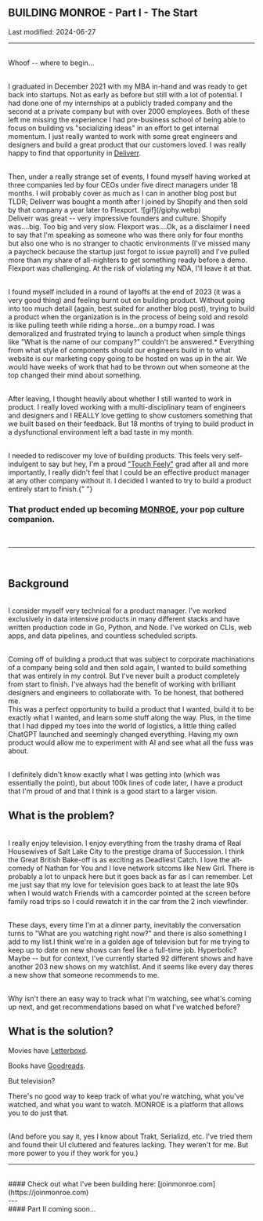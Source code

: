 ## BUILDING MONROE - Part I - The Start

Last modified: 2024-06-27

---

<br />
Whoof -- where to begin...

<br />I graduated in December 2021 with my MBA in-hand and was ready to get back
into startups. Not as early as before but still with a lot of potential. I had
done one of my internships at a publicly traded company and the second at a
private company but with over 2000 employees. Both of these left me missing the
experience I had pre-business school of being able to focus on building vs
"socializing ideas" in an effort to get internal momentum. I just really wanted
to work with some great engineers and designers and build a great product that
our customers loved. I was really happy to find that opportunity in
[Deliverr](https://techcrunch.com/2021/11/22/deliverr-inventory-customers/).

<br />
Then, under a really strange set of events, I found myself having worked at three
companies led by four CEOs under five direct managers under 18 months. I will probably
cover as much as I can in another blog post but TLDR; Deliverr was bought a month
after I joined by Shopify and then sold by that company a year later to Flexport.
![gif](/giphy.webp)

<br />
Deliverr was great -- very impressive founders and culture. Shopify was....big. Too
big and very slow. Flexport was....Ok, as a disclaimer I need to say that I'm speaking
as someone who was there only for four months but also one who is no stranger to
chaotic environments (I've missed many a paycheck because the startup just forgot
to issue payroll) and I've pulled more than my share of all-nighters to get something
ready before a demo.

<br />
Flexport was challenging. At the risk of violating my NDA, I'll leave it at that.

<br />I found myself included in a round of layoffs at the end of 2023 (it was a
very good thing) and feeling burnt out on building product. Without going into
too much detail (again, best suited for another blog post), trying to build a
product when the organization is in the process of being sold and resold is like
pulling teeth while riding a horse...on a bumpy road. I was demoralized and
frustrated trying to launch a product when simple things like "What is the name
of our company?" couldn't be answered.* Everything from what style of components
should our engineers build in to what website is our marketing copy going to be
hosted on was up in the air. We would have weeks of work that had to be thrown
out when someone at the top changed their mind about something.

<br />
After leaving, I thought heavily about whether I still wanted to work in product.
I really loved working with a multi-disciplinary team of engineers and designers
and I REALLY love getting to show customers something that we built based on their
feedback. But 18 months of trying to build product in a dysfunctional environment
left a bad taste in my month.

<br />I needed to rediscover my love of building products. This feels very
self-indulgent to say but hey, I'm a proud ["Touch
Feely"](https://poetsandquants.com/2018/07/22/inside-touchy-feely-stanfords-iconic-mba-course/)
grad after all and more importantly, I really didn't feel that I could be an
effective product manager at any other company without it. I decided I wanted to
try to build a product entirely start to finish.{" "}

### That product ended up becoming [MONROE](https://www.joinmonroe.com), your pop culture companion.

<br />

---

<br />

## Background

<br />I consider myself very technical for a product manager. I've worked
exclusively in data intensive products in many different stacks and have written
production code in Go, Python, and Node. I've worked on CLIs, web apps, and data
pipelines, and countless scheduled scripts.

<br />
Coming off of building a product that was subject to corporate machinations of a
company being sold and then sold again, I wanted to build something that was entirely
in my control. But I've never built a product completely from start to finish. I've
always had the benefit of working with brilliant designers and engineers to collaborate
with. To be honest, that bothered me.

<br />
This was a perfect opportunity to build a product that I wanted, build it to be exactly
what I wanted, and learn some stuff along the way. Plus, in the time that I had dipped
my toes into the world of logistics, a little thing called ChatGPT launched and seemingly
changed everything. Having my own product would allow me to experiment with AI and
see what all the fuss was about.

<br />I definitely didn't know exactly what I was getting into (which was
essentially the point), but about 100k lines of code later, I have a product
that I'm proud of and that I think is a good start to a larger vision.

## What is the problem?

<br />I really enjoy television. I enjoy everything from the trashy drama of
Real Housewives of Salt Lake City to the prestige drama of Succession. I think
the Great British Bake-off is as exciting as Deadliest Catch. I love the
alt-comedy of Nathan for You and I love network sitcoms like New Girl. There is
probably a lot to unpack here but it goes back as far as I can remember. Let me
just say that my love for television goes back to at least the late 90s when I
would watch Friends with a camcorder pointed at the screen before family road
trips so I could rewatch it in the car from the 2 inch viewfinder.

<br /> These days, every time I'm at a dinner party, inevitably the conversation
turns to "What are you watching right now?" and there is also something I add to
my list.I think we're in a golden age of television but for me trying to keep up
to date on new shows can feel like a full-time job. Hyperbolic? Maybe -- but for
context, I've currently started 92 different shows and have another 203 new
shows on my watchlist. And it seems like every day theres a new show that
someone recommends to me.

<br />
Why isn't there an easy way to track what I'm watching, see what's coming up next,
and get recommendations based on what I've watched before?

## What is the solution?

Movies have [Letterboxd](https://www.letterboxd.com).

Books have [Goodreads](https://www.goodreads.com).

But television?

There's no good way to keep track of what you're watching, what you've
watched, and what you want to watch. MONROE is a platform that allows you to do just
that.

<br />
(And before you say it, yes I know about Trakt, Serializd, etc. I've tried them and
found their UI cluttered and features lacking. They weren't for me. But more power
to you if they work for you.)

<br />

---

<br />
#### Check out what I've been building here: [joinmonroe.com](https://joinmonroe.com)
<br />
---
<br />
#### Part II coming soon...
<br />
